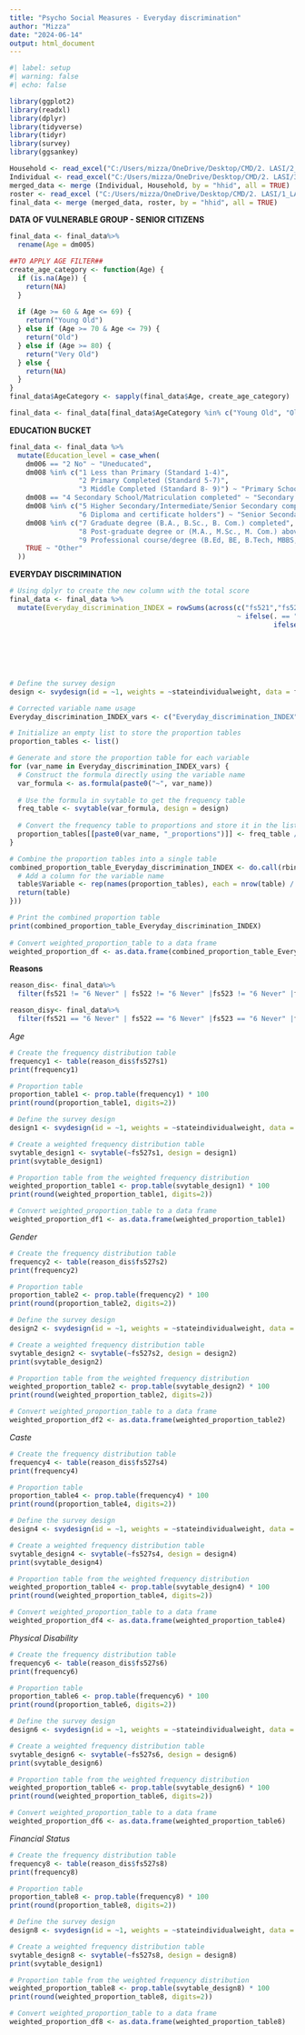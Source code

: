 ---
title: "Psycho Social Measures - Everyday discrimination"
author: "Mizza"
date: "2024-06-14"
output: html_document
---

```{r}
#| label: setup
#| warning: false
#| echo: false

library(ggplot2)
library(readxl)
library(dplyr)
library(tidyverse)
library(tidyr)
library(survey)
library(ggsankey)

Household <- read_excel("C:/Users/mizza/OneDrive/Desktop/CMD/2. LASI/2_LASI_W1_Household_v4 1.xlsx")
Individual <- read_excel("C:/Users/mizza/OneDrive/Desktop/CMD/2. LASI/3_LASI_W1_Individual_data 1.xlsx")
merged_data <- merge (Individual, Household, by = "hhid", all = TRUE)
roster <- read_excel ("C:/Users/mizza/OneDrive/Desktop/CMD/2. LASI/1_LASI_W1_HH_roster 1.xlsx")
final_data <- merge (merged_data, roster, by = "hhid", all = TRUE)
```


**DATA OF VULNERABLE GROUP - SENIOR CITIZENS**

```{r}
final_data <- final_data%>%
  rename(Age = dm005)
```

```{r}

##TO APPLY AGE FILTER##
create_age_category <- function(Age) {
  if (is.na(Age)) {
    return(NA)
  }
  
  if (Age >= 60 & Age <= 69) {
    return("Young Old")
  } else if (Age >= 70 & Age <= 79) {
    return("Old")
  } else if (Age >= 80) {
    return("Very Old")
  } else {
    return(NA) 
  }
}
final_data$AgeCategory <- sapply(final_data$Age, create_age_category)

final_data <- final_data[final_data$AgeCategory %in% c("Young Old", "Old", "Very Old"), ]
```


**EDUCATION BUCKET**

```{r}
final_data <- final_data %>%
  mutate(Education_level = case_when(
    dm006 == "2 No" ~ "Uneducated",
    dm008 %in% c("1 Less than Primary (Standard 1-4)", 
                 "2 Primary Completed (Standard 5-7)", 
                 "3 Middle Completed (Standard 8- 9)") ~ "Primary School",
    dm008 == "4 Secondary School/Matriculation completed" ~ "Secondary School",
    dm008 %in% c("5 Higher Secondary/Intermediate/Senior Secondary completed", 
                 "6 Diploma and certificate holders") ~ "Senior Secondary School",
    dm008 %in% c("7 Graduate degree (B.A., B.Sc., B. Com.) completed", 
                 "8 Post-graduate degree or (M.A., M.Sc., M. Com.) above (M.Phil, Ph.D., Post-Doc) completed", 
                 "9 Professional course/degree (B.Ed, BE, B.Tech, MBBS, BHMS, BAMS, B.Pharm, BCS, BCA, BBA, LLB, BVSc., B. Arch, M.Ed, ME, M.Tech, MD, M.Pharm, MCS, MCA, MBA,LLM, MVSc., M. Arch, MS, CA, CS, CWA)Completed") ~ "Tertiary Education",
    TRUE ~ "Other"
  ))
```




**EVERYDAY DISCRIMINATION**

```{r}
# Using dplyr to create the new column with the total score
final_data <- final_data %>%
  mutate(Everyday_discrimination_INDEX = rowSums(across(c("fs521","fs522","fs523","fs523", "fs524", "fs525", "fs526"),
                                                        ~ ifelse(. == "6 Never", 0,
                                                                 ifelse(. == "1 Almost every day", 5,
                                                                        ifelse(. == "2 At least once a week", 4,
                                                                               ifelse(. == "3 A few times a month", 3,
                                                                                      ifelse(. == "4 A few times a year", 2,
                                                                                             ifelse(. == "5 Less than once a year", 1, NA)))))))))                                                                         
                                                      

# Define the survey design
design <- svydesign(id = ~1, weights = ~stateindividualweight, data = final_data)

# Corrected variable name usage
Everyday_discrimination_INDEX_vars <- c("Everyday_discrimination_INDEX") # This should match the column name created in mutate

# Initialize an empty list to store the proportion tables
proportion_tables <- list()

# Generate and store the proportion table for each variable
for (var_name in Everyday_discrimination_INDEX_vars) {
  # Construct the formula directly using the variable name
  var_formula <- as.formula(paste0("~", var_name))
  
  # Use the formula in svytable to get the frequency table
  freq_table <- svytable(var_formula, design = design)
  
  # Convert the frequency table to proportions and store it in the list
  proportion_tables[[paste0(var_name, "_proportions")]] <- freq_table / sum(freq_table)
}

# Combine the proportion tables into a single table
combined_proportion_table_Everyday_discrimination_INDEX <- do.call(rbind, lapply(proportion_tables, function(table) {
  # Add a column for the variable name
  table$Variable <- rep(names(proportion_tables), each = nrow(table) / length(proportion_tables))
  return(table)
}))

# Print the combined proportion table
print(combined_proportion_table_Everyday_discrimination_INDEX)
                                                  
# Convert weighted_proportion_table to a data frame
weighted_proportion_df <- as.data.frame(combined_proportion_table_Everyday_discrimination_INDEX)                                      
```


**Reasons**

```{r}
reason_dis<- final_data%>%
  filter(fs521 != "6 Never" | fs522 != "6 Never" |fs523 != "6 Never" |fs524 != "6 Never" |fs525 != "6 Never" | fs526 != "6 Never")
```

```{r}
reason_disy<- final_data%>%
  filter(fs521 == "6 Never" | fs522 == "6 Never" |fs523 == "6 Never" |fs524 == "6 Never" |fs525 == "6 Never" | fs526 == "6 Never")
```

*Age*
```{r}
# Create the frequency distribution table
frequency1 <- table(reason_dis$fs527s1)
print(frequency1)

# Proportion table
proportion_table1 <- prop.table(frequency1) * 100  
print(round(proportion_table1, digits=2))

# Define the survey design
design1 <- svydesign(id = ~1, weights = ~stateindividualweight, data = reason_dis)

# Create a weighted frequency distribution table
svytable_design1 <- svytable(~fs527s1, design = design1)
print(svytable_design1)

# Proportion table from the weighted frequency distribution
weighted_proportion_table1 <- prop.table(svytable_design1) * 100  
print(round(weighted_proportion_table1, digits=2))

# Convert weighted_proportion_table to a data frame
weighted_proportion_df1 <- as.data.frame(weighted_proportion_table1)
```

*Gender*
```{r}
# Create the frequency distribution table
frequency2 <- table(reason_dis$fs527s2)
print(frequency2)

# Proportion table
proportion_table2 <- prop.table(frequency2) * 100  
print(round(proportion_table2, digits=2))

# Define the survey design
design2 <- svydesign(id = ~1, weights = ~stateindividualweight, data = reason_dis)

# Create a weighted frequency distribution table
svytable_design2 <- svytable(~fs527s2, design = design2)
print(svytable_design2)

# Proportion table from the weighted frequency distribution
weighted_proportion_table2 <- prop.table(svytable_design2) * 100  
print(round(weighted_proportion_table2, digits=2))

# Convert weighted_proportion_table to a data frame
weighted_proportion_df2 <- as.data.frame(weighted_proportion_table2)
```

*Caste*
```{r}
# Create the frequency distribution table
frequency4 <- table(reason_dis$fs527s4)
print(frequency4)

# Proportion table
proportion_table4 <- prop.table(frequency4) * 100  
print(round(proportion_table4, digits=2))

# Define the survey design
design4 <- svydesign(id = ~1, weights = ~stateindividualweight, data = reason_dis)

# Create a weighted frequency distribution table
svytable_design4 <- svytable(~fs527s4, design = design4)
print(svytable_design4)

# Proportion table from the weighted frequency distribution
weighted_proportion_table4 <- prop.table(svytable_design4) * 100  
print(round(weighted_proportion_table4, digits=2))

# Convert weighted_proportion_table to a data frame
weighted_proportion_df4 <- as.data.frame(weighted_proportion_table4)
```

*Physical Disability*
```{r}
# Create the frequency distribution table
frequency6 <- table(reason_dis$fs527s6)
print(frequency6)

# Proportion table
proportion_table6 <- prop.table(frequency6) * 100  
print(round(proportion_table6, digits=2))

# Define the survey design
design6 <- svydesign(id = ~1, weights = ~stateindividualweight, data = reason_dis)

# Create a weighted frequency distribution table
svytable_design6 <- svytable(~fs527s6, design = design6)
print(svytable_design6)

# Proportion table from the weighted frequency distribution
weighted_proportion_table6 <- prop.table(svytable_design6) * 100  
print(round(weighted_proportion_table6, digits=2))

# Convert weighted_proportion_table to a data frame
weighted_proportion_df6 <- as.data.frame(weighted_proportion_table6)
```

*Financial Status*
```{r}
# Create the frequency distribution table
frequency8 <- table(reason_dis$fs527s8)
print(frequency8)

# Proportion table
proportion_table8 <- prop.table(frequency8) * 100  
print(round(proportion_table8, digits=2))

# Define the survey design
design8 <- svydesign(id = ~1, weights = ~stateindividualweight, data = reason_dis)

# Create a weighted frequency distribution table
svytable_design8 <- svytable(~fs527s8, design = design8)
print(svytable_design1)

# Proportion table from the weighted frequency distribution
weighted_proportion_table8 <- prop.table(svytable_design8) * 100  
print(round(weighted_proportion_table8, digits=2))

# Convert weighted_proportion_table to a data frame
weighted_proportion_df8 <- as.data.frame(weighted_proportion_table8)
```




